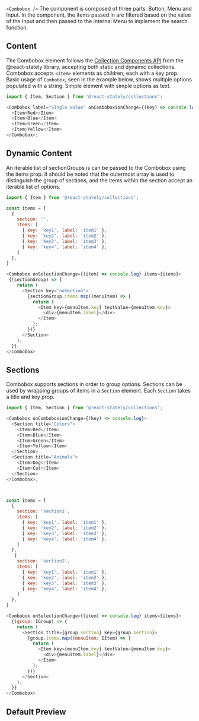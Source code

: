 
`<Combobox />`
The component is composed of three parts: Button, Menu and Input. In the component, the items 
passed in are filtered based on the value of the Input and then passed to the internal Menu 
to implement the search function.

## Content

The Combobox element follows the
[Collection Components API](https://react-spectrum.adobe.com/react-stately/collections.html) from
the @react-stately library, accepting both static and dynamic collections. Combobox accepts `<Item>`
elements as children, each with a key prop. Basic usage of `Combobox`, seen in the example below,
shows multiple options populated with a string. Simple element with simple options as text.

```js
import { Item, Section } from '@react-stately/collections';

<Combobox label="Single Value" onComboboxionChange={(key) => console.log}>
  <Item>Red</Item>
  <Item>Blue</Item>
  <Item>Green</Item>
  <Item>Yellow</Item>
</Combobox>;
```


## Dynamic Content

An iterable list of sectionGroups is can be passed to the Combobox using the items prop. 
It should be noted that the outermost array is used to distinguish the group of sections, 
and the items within the section accept an iterable list of options.

```js
import { Item } from '@react-stately/collections';

const items = [
  { 
    section: '',
    items: [ 
      { key: 'key1', label: 'item1' },
      { key: 'key2', label: 'item2' },
      { key: 'key3', label: 'item3' },
      { key: 'key4', label: 'item4' },
    ]
  },
]

<Combobox onSelectionChange={(item) => console.log} items={items}>
 {(sectionGroup) => {
    return (
      <Section key="noSection">
        {sectionGroup.items.map((menuItem) => {
          return (
            <Item key={menuItem.key} textValue={menuItem.key}>
              <div>{menuItem.label}</div>
            </Item>
          );
        })}
      </Section>
    );
  }}
</Combobox>
```

## Sections

Combobox supports sections in order to group options. Sections can be used by wrapping groups of items
in a `Section` element. Each `Section` takes a title and key prop.

```js
import { Item, Section } from '@react-stately/collections';

<Combobox onComboboxionChange={(key) => console.log}>
  <Section title="Colors">
    <Item>Red</Item>
    <Item>Blue</Item>
    <Item>Green</Item>
    <Item>Yellow</Item>
  </Section>
  <Section title="Animals">
    <Item>Dog</Item>
    <Item>Cat</Item>
  </Section>
</Combobox>;



const items = [
  { 
    section: 'section1',
    items: [ 
      { key: 'key1', label: 'item1' },
      { key: 'key2', label: 'item2' },
      { key: 'key3', label: 'item3' },
      { key: 'key4', label: 'item4' },
    ]
  },
   { 
    section: 'section2',
    items: [ 
      { key: 'key1', label: 'item1' },
      { key: 'key2', label: 'item2' },
      { key: 'key3', label: 'item3' },
      { key: 'key4', label: 'item4' },
    ]
  },
]

<Combobox onSelectionChange={(item) => console.log} items={items}>
  {(group: IGroup) => {
    return (
      <Section title={group.section} key={group.section}>
        {group.items.map((menuItem: IItem) => {
          return (
            <Item key={menuItem.key} textValue={menuItem.key}>
              <div>{menuItem.label}</div>
            </Item>
          );
        })}
      </Section>
    );
  }}
</Combobox>
```


## Default Preview
